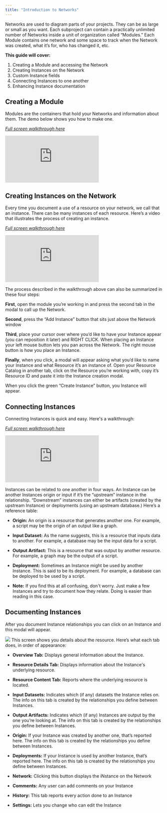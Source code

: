 ```yaml
---
title: "Introduction to Networks"
---
```


Networks are used to diagram parts of your projects. They can be as large or small as you want. Each subproject can contain a practically unlimited number of Networks inside a unit of organization called “Modules.” Each Module contains one network and some space to track when the Network was created, what it’s for, who has changed it, etc.

**This guide will cover:**
1. Creating a Module and accessing the Network
2. Creating Instances on the Network
3. Custom Instance fields
4. Connecting Instances to one another 
5. Enhancing Instance documentation

## Creating a Module
Modules are the containers that hold your Networks and information about them. The demo below shows you how to make one.

*[Full screen walkthrough here](https://supademo.com/demo/gsJUx1uAMyGoj0vnu1qRq)*

<iframe src="https://supademo.com/embed/gsJUx1uAMyGoj0vnu1qRq" frameborder="0" webkitallowfullscreen="true" mozallowfullscreen="true" allowfullscreen style={{"width":"719px","height":"500px","border":"none"}}></iframe>

## Creating Instances on the Network
Every time you document a use of a resource on your network, we call that an instance. There can be many instances of each resource. Here’s a video that illustrates the process of creating an instance.

*[Full screen walkthrough here](https://supademo.com/demo/oeR-NjYIHuo71tCi8ZnVW)*

<iframe src="https://supademo.com/embed/oeR-NjYIHuo71tCi8ZnVW" frameborder="0" webkitallowfullscreen="true" mozallowfullscreen="true" allowfullscreen style={{"width":"719px","height":"500px","border":"none"}}></iframe>

The process described in the walkthrough above can also be summarized in these four steps:

**First**, open the module you’re working in and press the second tab in the modal to call up the Network.

**Second**, press the “Add Instance” button that sits just above the Network window

**Third**, place your cursor over where you’d like to have your Instance appear (you can reposition it later) and RIGHT CLICK. When placing an Instance your left mouse button lets you pan across the Network. The right mouse button is how you place an Instance.

**Finally**, when you click, a modal will appear asking what you’d like to name your Instance and what Resource it’s an instance of. Open your Resource Catalog in another tab, click on the Resource you’re working with, copy it’s Resource ID and paste it into the Instance creation modal. 

When you click the green “Create Instance” button, you Instance will appear.

## Connecting Instances
Connecting Instances is quick and easy. Here's a walkthrough: 

*[Full screen walkthrough here](https://supademo.com/demo/eMSD0GOp1Et4IzTGjlGTM)*

<iframe src="https://supademo.com/embed/eMSD0GOp1Et4IzTGjlGTM" frameborder="0" webkitallowfullscreen="true" mozallowfullscreen="true" allowfullscreen style={{"width":"719px","height":"500px","border":"none"}}></iframe>

Instances can be related to one another in four ways. An Instance can be another Instances origin or input if it’s the “upstream” instance in the relationship. “Downstream” instances can either be artifacts (created by the upstream Instance) or deployments (using an upstream database.) Here’s a reference table:

* **Origin:** An origin is a resource that generates another one. For example, a script may be the origin of an output like a graph. 
 
* **Input Dataset:** As the name suggests, this is a resource that inputs data to another. For example, a database may be the input data for a script.
 
* **Output Artifact:** This is a resource that was output by another resource. For example, a graph may be the output of a script. 
 
* **Deployment:** Sometimes an Instance might be used by another Instance. This is said to be its deployment. For example, a database can be deployed to be used by a script.

* **Note:** If you find this at all confusing, don't worry. Just make a few Instances and try to document how they relate. Doing is easier than reading in this case.

## Documenting Instances

After you document Instance relationships you can click on an Instance and this modal will appear.
<Frame caption="This is the modal that displays details about your Instance">
  <img src="https://d27n7fycrsusaz.cloudfront.net/documenting+instance+modal.PNG" />
</Frame>
This screen shows you details about the resource. Here’s what each tab does, in order of appearance: 

* **Overview Tab:** Displays general information about the Instance.

* **Resource Details Tab:** Displays information about the Instance's underlying resource.

* **Resource Content Tab:** Reports where the underlying resource is located.

* **Input Datasets:** Indicates which (if any) datasets the Instance relies on. The info on this tab is created by the relationships you define between Instances.

* **Output Artifacts:** Indicates which (if any) Instances are output by the one you’re looking at. The info on this tab is created by the relationships you define between Instances.

* **Origin:** If your Instance was created by another one, that’s reported here. The info on this tab is created by the relationships you define between Instances.

* **Deployments:** If your Instance is used by another Instance, that’s reported here. The info on this tab is created by the relationships you define between Instances.

* **Network:** Clicking this button displays the iNstance on the Network

* **Comments:** Any user can add comments on your Instance

* **History:** This tab reports every action done to an Instance

* **Settings:** Lets you change who can edit the Instance
